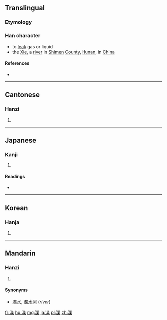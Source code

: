 {{also|泄}}
==Translingual==
===Etymology===
{{Han compound|氵|枼|c1=s|c2=p|t1=[[water]]|t2=''[[yè]]''|ls=psc}}

===Han character===
{{Han char|rn=85|rad=水|as=09|sn=12|four=34194|canj=EPTD}}

* to [[leak]] gas or liquid<!--nciku-->
* the [[Xie]], a [[river]] in [[Shimen]] [[county|County]], [[Hunan]], in [[China]]

====References====
* {{Han ref|kx=0634.140|dkj=17778|dj=1041.100|hdz=31669.010|uh=6E2B|ud=28203|bh=D9F1|bd=55793}}

----

==Cantonese==

===Hanzi===
{{yue-hanzi|jyut=|y=sit3}}

# {{defn|lang=yue|sort=水09}}

----

==Japanese==

===Kanji===
{{ja-kanji|grade=|rs=水09}}

# {{defn|lang=ja|sort=水09}}

====Readings====
* {{ja-readings|on=[[せつ]] (setsu), [[ちょう]] (chō)|kun=[[さらう]] (sarau), [[ちる]] (chiru), [[やめる]] (yameru)}}

----

==Korean==

===Hanja===
{{ko-hanja|hangeul=[[설]], [[접]]|eumhun=|rv=seol, jeop|mr=sŏl, chŏp|y=sel, cep}}

# {{defn|lang=ko|sort=水09}}

----

==Mandarin==

===Hanzi===
{{cmn-hanzi|pin=[[xiè]], [[Xiè]] ([[xie4]], [[Xie4]])|wg=hsieh<sup>4</sup>, Hsieh<sup>4</sup>}}

# {{defn|lang=cmn|sort=水09}}

====Synonyms====
* [[渫水]], [[渫水河]] (''river'')

[[fr:渫]]
[[hu:渫]]
[[mg:渫]]
[[ja:渫]]
[[pl:渫]]
[[zh:渫]]